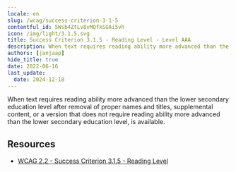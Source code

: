 ```yaml
---
locale: en
slug: /wcag/success-criterion-3-1-5
contentful_id: 5Wsb4ZtLv8vMQfkSGAi5vh
icon: /img/light/3.1.5.svg
title: Success Criterion 3.1.5 - Reading Level - Level AAA
description: When text requires reading ability more advanced than the lower secondary education level after removal of proper names and titles, supplemental content, or a version that does not require reading ability more advanced than the lower secondary education level, is available.
authors: [janjaap]
hide_title: true
date: 2022-06-16
last_update:
  date: 2024-12-18
---
```


<Hero
  title="Reading Level"
  image="/img/light/3.1.5.svg"
  alt="WCAG 3.1.5 icon"
  prefix="Success Criterion 3.1.5"
  suffix="Level AAA"
/>

When text requires reading ability more advanced than the lower secondary education level after removal of proper names and titles, supplemental content, or a version that does not require reading ability more advanced than the lower secondary education level, is available.

## Resources

- [WCAG 2.2 - Success Criterion 3.1.5 - Reading Level](https://www.w3.org/TR/WCAG22/#reading-level)
